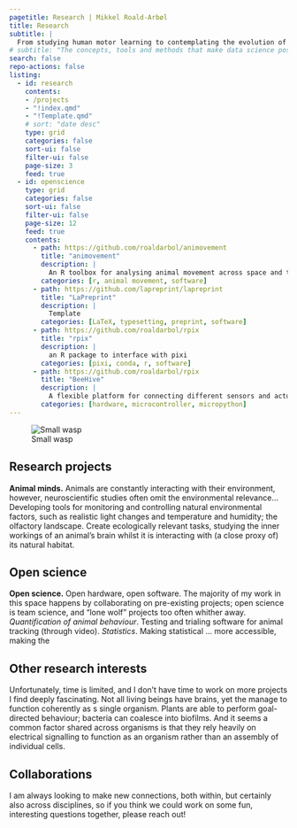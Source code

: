 ```yaml
---
pagetitle: Research | Mikkel Roald-Arbøl
title: Research
subtitle: |
  From studying human motor learning to contemplating the evolution of consciousness, it's been a windy road. My work is comparative and interdisciplinary by nature: Animal behaviour, behavioural ecology, neuroethology, comparative neuroscience, movement ecology. 
# subtitle: "The concepts, tools and methods that make data science possible."
search: false
repo-actions: false
listing:
  - id: research
    contents: 
    - /projects
    - "!index.qmd"
    - "!Template.qmd"
    # sort: "date desc"
    type: grid
    categories: false
    sort-ui: false
    filter-ui: false
    page-size: 3
    feed: true
  - id: openscience
    type: grid
    categories: false
    sort-ui: false
    filter-ui: false
    page-size: 12
    feed: true
    contents: 
      - path: https://github.com/roaldarbol/animovement
        title: "animovement"
        description: |
          An R toolbox for analysing animal movement across space and time.
        categories: [r, animal movement, software]
      - path: https://github.com/lapreprint/lapreprint
        title: "LaPreprint"
        description: |
          Template
        categories: [LaTeX, typesetting, preprint, software]
      - path: https://github.com/roaldarbol/rpix
        title: "rpix"
        description: |
          an R package to interface with pixi
        categories: [pixi, conda, r, software]
      - path: https://github.com/roaldarbol/rpix
        title: "BeeHive"
        description: |
          A flexible platform for connecting different sensors and actuators
        categories: [hardware, microcontroller, micropython]
---
```


![Small wasp](images/small-wasp.png)

## Research projects

**Animal minds.** Animals are constantly interacting with their environment, however, neuroscientific studies often omit the environmental relevance... Developing tools for monitoring and controlling natural environmental factors, such as realistic light changes and temperature and humidity; the olfactory landscape. Create ecologically relevant tasks, studying the inner workings of an animal's brain whilst it is interacting with (a close proxy of) its natural habitat.

::: {#research}
:::


## Open science

**Open science.** Open hardware, open software. The majority of my work in this space happens by collaborating on pre-existing projects; open science is team science, and "lone wolf" projects too often whither away. *Quantification of animal behaviour*. Testing and trialing software for animal tracking (through video). *Statistics*. Making statistical ... more accessible, making the 

::: {#openscience}
:::


## Other research interests
Unfortunately, time is limited, and I don't have time to work on more projects I find deeply fascinating. Not all living beings have brains, yet the manage to function coherently as s single organism. Plants are able to perform goal-directed behaviour; bacteria can coalesce into biofilms. And it seems a common factor shared across organisms is that they rely heavily on electrical signalling to function as an organism rather than an assembly of individual cells.

## Collaborations
I am always looking to make new connections, both within, but certainly also across disciplines, so if you think we could work on some fun, interesting questions together, please reach out!
